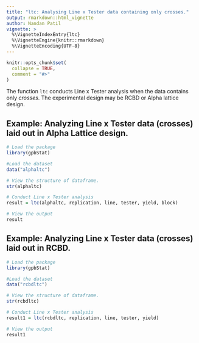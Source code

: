 ---
title: "ltc: Analysing Line x Tester data containing only crosses."
output: rmarkdown::html_vignette
author: Nandan Patil 
vignette: >
  %\VignetteIndexEntry{ltc}
  %\VignetteEngine{knitr::rmarkdown}
  %\VignetteEncoding{UTF-8}
---

```{r, include = FALSE}
knitr::opts_chunk$set(
  collapse = TRUE,
  comment = "#>"
)
```
The function `ltc` conducts Line x Tester analysis when the data contains only *crosses*. The experimental design may be RCBD or Alpha lattice design. 

## Example: Analyzing Line x Tester data (crosses) laid out in Alpha Lattice design.

```{r setup}
# Load the package
library(gpbStat)

#Load the dataset
data("alphaltc")

# View the structure of dataframe. 
str(alphaltc)

# Conduct Line x Tester analysis
result = ltc(alphaltc, replication, line, tester, yield, block)

# View the output
result
```

## Example: Analyzing Line x Tester data (crosses) laid out in RCBD.

```{r}
# Load the package
library(gpbStat)

#Load the dataset
data("rcbdltc")

# View the structure of dataframe. 
str(rcbdltc)

# Conduct Line x Tester analysis
result1 = ltc(rcbdltc, replication, line, tester, yield)

# View the output
result1
```

